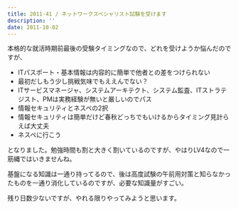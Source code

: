 ```yaml
---
title: 2011-41 / ネットワークスペシャリスト試験を受けます
description: ''
date: 2011-10-02
---
```


本格的な就活時期前最後の受験タイミングなので、どれを受けようか悩んだのですが、

- ITパスポート・基本情報は内容的に簡単で他者との差をつけられない
- 最初だしもう少し挑戦気味でもええんでない？
- ITサービスマネージャ、システムアーキテクト、システム監査、ITストラテジスト、PMは実務経験が無いと厳しいのでパス
- 情報セキュリティとネスペの2択
- 情報セキュリティは簡単だけど春秋どっちでもいけるからタイミング見計らえば大丈夫
- ネスペに行こう

となりました。勉強時間も割と大きく割いているのですが、やはりLV4なので一筋縄ではいきませんね。

基盤になる知識は一通り持ってるので、後は高度試験の午前用対策と知らなかったものを一通り消化しているのですが、必要な知識量がすごい。

残り日数少ないですが、やれる限りやってみようと思います。

